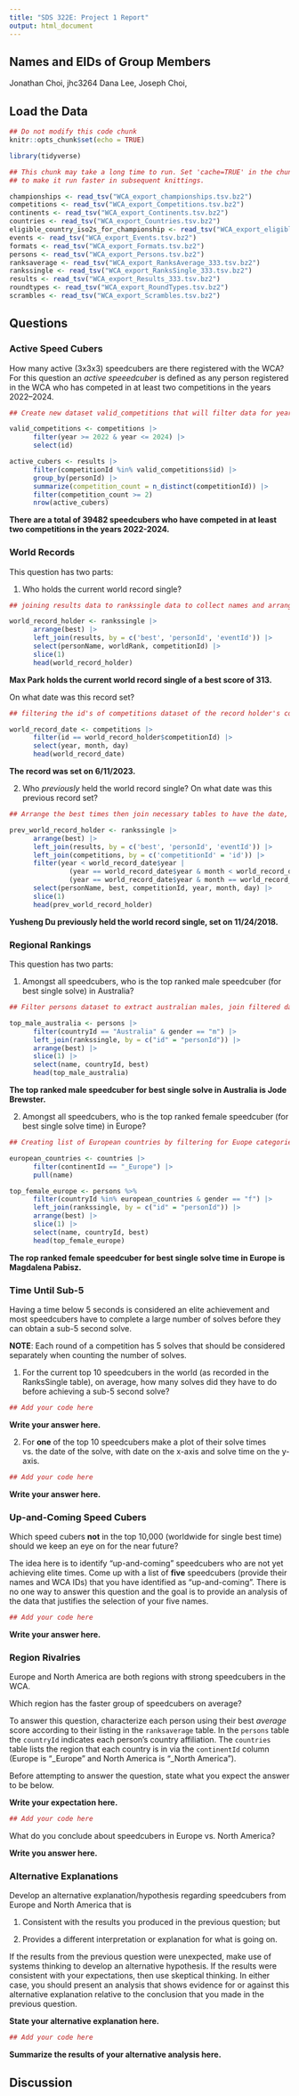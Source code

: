 ```yaml
---
title: "SDS 322E: Project 1 Report"
output: html_document
---
```


## Names and EIDs of Group Members
Jonathan Choi, jhc3264
Dana Lee,
Joseph Choi, 

## Load the Data

```r
## Do not modify this code chunk
knitr::opts_chunk$set(echo = TRUE)

library(tidyverse)
```



```r
## This chunk may take a long time to run. Set 'cache=TRUE' in the chunk options
## to make it run faster in subsequent knittings.

championships <- read_tsv("WCA_export_championships.tsv.bz2")
competitions <- read_tsv("WCA_export_Competitions.tsv.bz2")
continents <- read_tsv("WCA_export_Continents.tsv.bz2")
countries <- read_tsv("WCA_export_Countries.tsv.bz2")
eligible_country_iso2s_for_championship <- read_tsv("WCA_export_eligible_country_iso2s_for_championship.tsv.bz2")
events <- read_tsv("WCA_export_Events.tsv.bz2")
formats <- read_tsv("WCA_export_Formats.tsv.bz2")
persons <- read_tsv("WCA_export_Persons.tsv.bz2")
ranksaverage <- read_tsv("WCA_export_RanksAverage_333.tsv.bz2")
rankssingle <- read_tsv("WCA_export_RanksSingle_333.tsv.bz2")
results <- read_tsv("WCA_export_Results_333.tsv.bz2")
roundtypes <- read_tsv("WCA_export_RoundTypes.tsv.bz2")
scrambles <- read_tsv("WCA_export_Scrambles.tsv.bz2")
```


## Questions

### Active Speed Cubers

How many active (3x3x3) speedcubers are there registered with the WCA? For this question an *active speeedcuber* is defined as any person registered in the WCA who has competed in at least two competitions in the years 2022--2024. 


```r
## Create new dataset valid_competitions that will filter data for years 2022-2024 exclusively, then filter results for only valid competitions, filtering competition count greater than or less than 2

valid_competitions <- competitions |>
      filter(year >= 2022 & year <= 2024) |>
      select(id)

active_cubers <- results |>
      filter(competitionId %in% valid_competitions$id) |>
      group_by(personId) |>
      summarize(competition_count = n_distinct(competitionId)) |>
      filter(competition_count >= 2)
      nrow(active_cubers)
```

**There are a total of 39482 speedcubers who have competed in at least two competitions in the years 2022-2024.**

### World Records

This question has two parts:

1. Who holds the current world record single? 

```r
## joining results data to rankssingle data to collect names and arrange the names from best score to worst score and selecting the name of record holder with their rank and competitionId, returning the first row using slice function and returning the data using head function

world_record_holder <- rankssingle |>
      arrange(best) |>
      left_join(results, by = c('best', 'personId', 'eventId')) |>
      select(personName, worldRank, competitionId) |>
      slice(1)
      head(world_record_holder)

```

**Max Park holds the current world record single of a best score of 313.**


On what date was this record set?


```r
## filtering the id's of competitions dataset of the record holder's competitionId and selecting the year, month, and day of the row with the corresponding competitionId and returning the data using head function

world_record_date <- competitions |>
      filter(id == world_record_holder$competitionId) |>
      select(year, month, day)
      head(world_record_date)

```

**The record was set on 6/11/2023.**



2. Who *previously* held the world record single? On what date was this previous record set?

```r
## Arrange the best times then join necessary tables to have the date, name, and competitionId correspond to each other, then using filter function to condition the year, month, day, to find the time before the current world record date, then save the information of the previous record holder name, best time, competitionId, and time in the prev_world_record_holder dataset using select function and return it using the head function and slice to extract the first row of the dataset

prev_world_record_holder <- rankssingle |>
      arrange(best) |>
      left_join(results, by = c('best', 'personId', 'eventId')) |>
      left_join(competitions, by = c('competitionId' = 'id')) |>
      filter(year < world_record_date$year | 
               (year == world_record_date$year & month < world_record_date$month) | 
               (year == world_record_date$year & month == world_record_date$month & day < world_record_date$day)) |>
      select(personName, best, competitionId, year, month, day) |>
      slice(1)
      head(prev_world_record_holder)
```

**Yusheng Du previously held the world record single, set on 11/24/2018.**


### Regional Rankings

This question has two parts:

1. Amongst all speedcubers, who is the top ranked male speedcuber (for best single solve) in Australia?

```r
## Filter persons dataset to extract australian males, join filtered data with rankssingle dataset to get the rankings, arrange the best time using arrange function, take first row using slice function, then save the information of the best male speedcuber in Australia name, countryId, and best time in the top_male_australia dataset using select function, and return the dataset using the head function

top_male_australia <- persons |>
      filter(countryId == "Australia" & gender == "m") |>
      left_join(rankssingle, by = c("id" = "personId")) |>
      arrange(best) |>
      slice(1) |>
      select(name, countryId, best)
      head(top_male_australia)
```

**The top ranked male speedcuber for best single solve in Australia is Jode Brewster.**


2. Amongst all speedcubers, who is the top ranked female speedcuber (for best single solve time) in Europe?

```r
## Creating list of European countries by filtering for Euope categories in the countries dataset, then filtering the persons dataset for females that are from European countries and joining this filtered data with the rankssingle dataset, then arranging the best time using arrange function, take first row using slice function, then save the information of the best female speedcuber in Europe name, countryId, and best time in the top_female_europe dataset using select function, and return the dataset using the head function

european_countries <- countries |>
      filter(continentId == "_Europe") |>
      pull(name)

top_female_europe <- persons %>%
      filter(countryId %in% european_countries & gender == "f") |>
      left_join(rankssingle, by = c("id" = "personId")) |>
      arrange(best) |>
      slice(1) |>
      select(name, countryId, best)
      head(top_female_europe)
```

**The rop ranked female speedcuber for best single solve time in Europe is Magdalena Pabisz.**



### Time Until Sub-5

Having a time below 5 seconds is considered an elite achievement and most speedcubers have to complete a large number of solves before they can obtain a sub-5 second solve. 

**NOTE**: Each round of a competition has 5 solves that should be considered separately when counting the number of solves.


1. For the current top 10 speedcubers in the world (as recorded in the RanksSingle table), on average, how many solves did they have to do before achieving a sub-5 second solve?


```r
## Add your code here

```

**Write your answer here.**



2. For **one** of the top 10 speedcubers make a plot of their solve times vs. the date of the solve, with date on the x-axis and solve time on the y-axis. 


```r
## Add your code here

```


**Write your answer here.**


### Up-and-Coming Speed Cubers

Which speed cubers **not** in the top 10,000 (worldwide for single best time) should we keep an eye on for the near future? 

The idea here is to identify "up-and-coming" speedcubers who are not yet achieving elite times. Come up with a list of **five** speedcubers (provide their names and WCA IDs) that you have identified as "up-and-coming". There is no one way to answer this question and the goal is to provide an analysis of the data that justifies the selection of your five names.

```r
## Add your code here


```

**Write your answer here.**



### Region Rivalries

Europe and North America are both regions with strong speedcubers in the WCA. 

Which region has the faster group of speedcubers on average? 

To answer this question, characterize each person using their best *average* score according to their listing in the `ranksaverage` table. In the `persons` table the `countryId` indicates each person's country affiliation. The `countries` table lists the region that each country is in via the `continentId` column (Europe is "_Europe" and North America is "_North America").

Before attempting to answer the question, state what you expect the answer to be below.

**Write your expectation here.**



```r
## Add your code here

```

What do you conclude about speedcubers in Europe vs. North America?

**Write you answer here.**


### Alternative Explanations

Develop an alternative explanation/hypothesis regarding speedcubers from Europe and North America that is 

1. Consistent with the results you produced in the previous question; but

2. Provides a different interpretation or explanation for what is going on. 

If the results from the previous question were unexpected, make use of systems thinking to develop an alternative hypothesis. If the results were consistent with your expectations, then use skeptical thinking. In either case, you should present an analysis that shows evidence for or against this alternative explanation relative to the conclusion that you made in the previous question.

**State your alternative explanation here.**

```r
## Add your code here

```

**Summarize the results of your alternative analysis here.**





## Discussion

